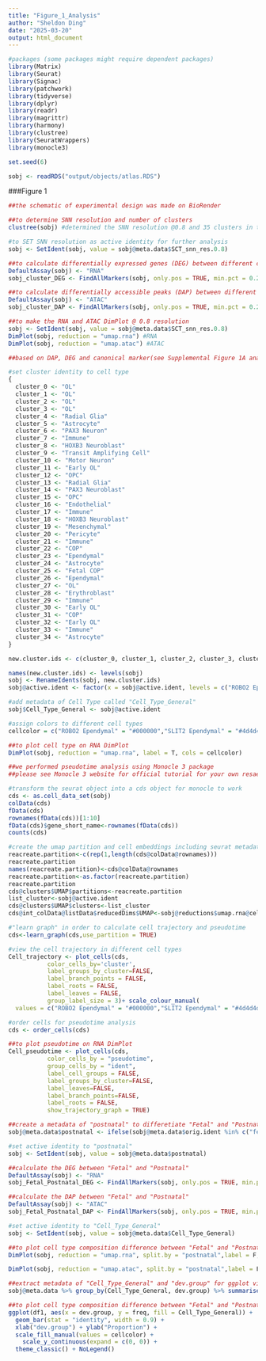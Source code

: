```yaml
---
title: "Figure_1_Analysis"
author: "Sheldon Ding"
date: "2025-03-20"
output: html_document
---
```


```r
#packages (some packages might require dependent packages)
library(Matrix)
library(Seurat)
library(Signac)
library(patchwork)
library(tidyverse)
library(dplyr)
library(readr)
library(magrittr)
library(harmony)
library(clustree)
library(SeuratWrappers)
library(monocle3)
```

```r
set.seed(6)
```

```r
sobj <- readRDS("output/objects/atlas.RDS")
```


###Figure 1
```r
##the schematic of experimental design was made on BioRender

##to determine SNN resolution and number of clusters
clustree(sobj) #determined the SNN resolution @0.8 and 35 clusters in total (SCT assay)

#to SET SNN resolution as active identity for further analysis
sobj <- SetIdent(sobj, value = sobj@meta.data$SCT_snn_res.0.8)

##to calculate differentially expressed genes (DEG) between different clusters
DefaultAssay(sobj) <- "RNA"
sobj_cluster_DEG <- FindAllMarkers(sobj, only.pos = TRUE, min.pct = 0.25, logfc.threshold = 0.25)

##to calculate differentially accessible peaks (DAP) between different clusters
DefaultAssay(sobj) <- "ATAC"
sobj_cluster_DAP <- FindAllMarkers(sobj, only.pos = TRUE, min.pct = 0.25, logfc.threshold = 0.25)

##to make the RNA and ATAC DimPlot @ 0.8 resolution
sobj <- SetIdent(sobj, value = sobj@meta.data$SCT_snn_res.0.8)
DimPlot(sobj, reduction = "umap.rna") #RNA
DimPlot(sobj, reduction = "umap.atac") #ATAC

##based on DAP, DEG and canonical marker(see Supplemental Figure 1A analysis), we determined cell type of each cluster

#set cluster identity to cell type
{
  cluster_0 <- "OL"
  cluster_1 <- "OL"
  cluster_2 <- "OL"
  cluster_3 <- "OL"
  cluster_4 <- "Radial Glia"
  cluster_5 <- "Astrocyte"
  cluster_6 <- "PAX3 Neuron"
  cluster_7 <- "Immune"
  cluster_8 <- "HOXB3 Neuroblast"
  cluster_9 <- "Transit Amplifying Cell"
  cluster_10 <- "Motor Neuron"
  cluster_11 <- "Early OL"
  cluster_12 <- "OPC"
  cluster_13 <- "Radial Glia"
  cluster_14 <- "PAX3 Neuroblast"
  cluster_15 <- "OPC"
  cluster_16 <- "Endothelial"
  cluster_17 <- "Immune"
  cluster_18 <- "HOXB3 Neuroblast"
  cluster_19 <- "Mesenchymal"
  cluster_20 <- "Pericyte"
  cluster_21 <- "Immune"
  cluster_22 <- "COP"
  cluster_23 <- "Ependymal"
  cluster_24 <- "Astrocyte"
  cluster_25 <- "Fetal COP"
  cluster_26 <- "Ependymal"
  cluster_27 <- "OL"
  cluster_28 <- "Erythroblast"
  cluster_29 <- "Immune"
  cluster_30 <- "Early OL"
  cluster_31 <- "COP"
  cluster_32 <- "Early OL"
  cluster_33 <- "Immune"
  cluster_34 <- "Astrocyte"
}

new.cluster.ids <- c(cluster_0, cluster_1, cluster_2, cluster_3, cluster_4, cluster_5, cluster_6, cluster_7, cluster_8, cluster_9, cluster_10, cluster_11, cluster_12, cluster_13, cluster_14, cluster_15, cluster_16, cluster_17, cluster_18, cluster_19, cluster_20, cluster_21, cluster_22, cluster_23, cluster_24, cluster_25, cluster_26, cluster_27, cluster_28, cluster_29,cluster_30, cluster_31, cluster_32, cluster_33, cluster_34)

names(new.cluster.ids) <- levels(sobj)
sobj <- RenameIdents(sobj, new.cluster.ids)
sobj@active.ident <- factor(x = sobj@active.ident, levels = c("ROBO2 Ependymal","SLIT2 Ependymal", "Radial Glia", "Transit Amplifying Cell", "PAX3 Neuroblast", "PAX3 Neuron", "HOXB3 Neuroblast", "Motor Neuron","Astrocyte","OPC", "Fetal COP","COP", "Early OL", "OL","Mesenchymal", "Immune", "Endothelial",  "Erythroblast", "Pericyte"))

#add metadata of Cell Type called "Cell_Type_General"
sobj$Cell_Type_General <- sobj@active.ident

#assign colors to different cell types
cellcolor = c("ROBO2 Ependymal" = "#000000","SLIT2 Ependymal" = "#4d4d4d","Radial Glia" =  "#fcff5d", "Transit Amplifying Cell" = "#DFFF00","PAX3 Neuroblast" = "#7dfc00", "PAX3 Neuron" ="#90EE90", "HOXB3 Neuroblast" = "#0ec434", "Motor Neuron" = "#006400","OPC" = "#0096FF", "Fetal COP" = "#00FFFF", "COP" = "#A7C7E7","Early OL" = "#3998f5","OL" = "#1F51FF", "Astrocyte" = "orange", "Mesenchymal" = "#b732cc", "Immune" = "#FF1493", "Endothelial" = "#000080",  "Erythroblast" = "#37294f", "Pericyte" = "#6E260E")

##to plot cell type on RNA DimPlot
DimPlot(sobj, reduction = "umap.rna", label = T, cols = cellcolor)
```

```r
##we performed pseudotime analysis using Monocle 3 package
##please see Monocle 3 website for official tutorial for your own resaerch needs

#transform the seurat object into a cds object for monocle to work
cds <- as.cell_data_set(sobj)
colData(cds)
fData(cds)
rownames(fData(cds))[1:10]
fData(cds)$gene_short_name<-rownames(fData(cds))
counts(cds)

#create the umap partition and cell embeddings including seurat metadata on cds object
reacreate.partition<-c(rep(1,length(cds@colData@rownames)))
reacreate.partition
names(reacreate.partition)<-cds@colData@rownames
reacreate.partition<-as.factor(reacreate.partition)
reacreate.partition
cds@clusters$UMAP$partitions<-reacreate.partition
list_cluster<-sobj@active.ident
cds@clusters$UMAP$clusters<-list_cluster
cds@int_colData@listData$reducedDims$UMAP<-sobj@reductions$umap.rna@cell.embeddings

#"learn graph" in order to calculate cell trajectory and pseudotime
cds<-learn_graph(cds,use_partition = TRUE)

#view the cell trajectory in different cell types
Cell_trajectory <- plot_cells(cds,
           color_cells_by='cluster',
           label_groups_by_cluster=FALSE,
           label_branch_points = FALSE,
           label_roots = FALSE,
           label_leaves = FALSE,
           group_label_size = 3)+ scale_colour_manual(
  values = c("ROBO2 Ependymal" = "#000000","SLIT2 Ependymal" = "#4d4d4d","Radial Glia" =  "#fcff5d", "Transit Amplifying Cell" = "#DFFF00","PAX3 Neuroblast" = "#7dfc00", "PAX3 Neuron" ="#90EE90", "HOXB3 Neuroblast" = "#0ec434", "Motor Neuron" = "#006400","OPC" = "#0096FF", "Fetal COP" = "#00FFFF", "COP" = "#A7C7E7","Early OL" = "#3998f5","OL" = "#1F51FF", "Astrocyte" = "orange", "Mesenchymal" = "#b732cc", "Immune" = "#FF1493", "Endothelial" = "#000080",  "Erythroblast" = "#37294f", "Pericyte" = "#6E260E"))

#order cells for pseudotime analysis
cds <- order_cells(cds)

##to plot pseudotime on RNA DimPlot
Cell_pseudotime <- plot_cells(cds,
           color_cells_by = "pseudotime",
           group_cells_by = "ident",
           label_cell_groups = FALSE,
           label_groups_by_cluster=FALSE,
           label_leaves=FALSE,
           label_branch_points=FALSE,
           label_roots = FALSE,
           show_trajectory_graph = TRUE)
```

```r
##create a metadata of "postnatal" to differetiate "Fetal" and "Postnatal"
sobj@meta.data$postnatal <- ifelse(sobj@meta.data$orig.ident %in% c("fetal_multiome"), "Fetal", "Postnatal") %>% factor()

#set active identity to "postnatal"
sobj <- SetIdent(sobj, value = sobj@meta.data$postnatal)

##calculate the DEG between "Fetal" and "Postnatal"
DefaultAssay(sobj) <- "RNA"
sobj_Fetal_Postnatal_DEG <- FindAllMarkers(sobj, only.pos = TRUE, min.pct = 0.25, logfc.threshold = 0.25)

##calculate the DAP between "Fetal" and "Postnatal"
DefaultAssay(sobj) <- "ATAC"
sobj_Fetal_Postnatal_DAP <- FindAllMarkers(sobj, only.pos = TRUE, min.pct = 0.25, logfc.threshold = 0.25)

#set active identity to "Cell_Type_General"
sobj <- SetIdent(sobj, value = sobj@meta.data$Cell_Type_General)

##to plot cell type composition difference between "Fetal" and "Postnatal" on RNA and ATAC DimPlot
DimPlot(sobj, reduction = "umap.rna", split.by = "postnatal",label = F, cols = cellcolor)#RNA

DimPlot(sobj, reduction = "umap.atac", split.by = "postnatal",label = F, cols = cellcolor)#ATAC
```

```r
##extract metadata of "Cell_Type_General" and "dev.group" for ggplot visualization
sobj@meta.data %>% group_by(Cell_Type_General, dev.group) %>% summarise(n = n()) %>% group_by(dev.group) %>% mutate(freq = n / sum(n)) %>% data.frame -> df1

##to plot cell type composition difference between "Fetal" and "Postnatal" on BarPlot
ggplot(df1, aes(x = dev.group, y = freq, fill = Cell_Type_General)) +
  geom_bar(stat = "identity", width = 0.9) +
  xlab("dev.group") + ylab("Proportion") +
  scale_fill_manual(values = cellcolor) +
    scale_y_continuous(expand = c(0, 0)) +
  theme_classic() + NoLegend()
```

